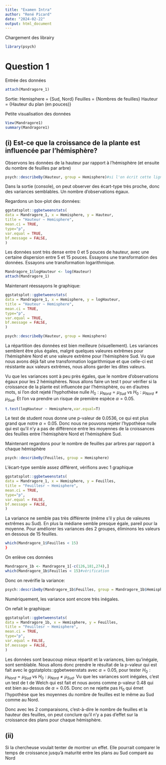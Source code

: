 ```yaml
---
title: "Examen Intra"
author: "René Picard"
date: "2024-02-22"
output: html_document
---
```


Chargement des librairy
```r
library(psych)
```


# Question 1

Entrée des données
```r
attach(Mandragore_1)
```
Sortie: Hemisphere = {Sud, Nord}
        Feuilles = {Nombres de feuilles}
        Hauteur = {Hauteur du plan (en pouces)}


Petite visualisation des données
```r
View(Mandragore1)
summary(Mandragore1)
```


## (i) Est-ce que la croissance de la plante est influencée par l'hémisphère?

Observons les données de la hauteur par rapport à l'hémisphère (et ensuite du nombre de feuilles par arbre)
```r
psych::describeBy(Hauteur, group = Hemisphere)#si l'on écrit cette ligne dans la console, la sortie apparait bien, si on l'écrit dans cette cellule, la sortie est très laide...
```
Dans la sortie (console), on peut observer des écart-type très proche, donc des variances semblables. Un nombre d'observations égaux.

Regardons un box-plot des données:
```r
ggstatsplot::ggbetweenstats(
data = Mandragore_1, x = Hemisphere, y = Hauteur,
title = "Hauteur ~ Hemisphere",
mean.ci = TRUE,
type="p",
var.equal = TRUE,
bf.message = FALSE,
)
```
Les données sont très dense entre 0 et 5 pouces de hauteur, avec une certaine dispersion entre 5 et 15 pouces. Essayons une transformation des données. Essayons une transformation logarithmique.
```r
Mandragore_1$logHauteur <- log(Hauteur)
attach(Mandragore_1)
```

Maintenant réessayons le graphique:
```r
ggstatsplot::ggbetweenstats(
data = Mandragore_1, x = Hemisphere, y = logHauteur,
title = "Hauteur ~ Hemisphere",
mean.ci = TRUE,
type="p",
var.equal = TRUE,
bf.message = FALSE,
)
```
```r
psych::describeBy(Hauteur, group = Hemisphere)
```

La répartition des données est bien meilleure (visuellement). Les variances semblent être plus égales, malgré quelques valeures extrêmes pour l'hémisphère Nord et une valeure extrême pour l'hémisphère Sud. Vu que nous avons déjà fait une transformation logarithmique et que celle-ci est résistante aux valeurs extrêmes, nous allons garder les dites valeurs.

Vu que les variances sont à peu près égales, que le nombre d'observations égaux pour les 2 hémisphères. Nous allons faire un test t pour vérifier si la croissance de la plante est influencée par l'hémisphère, ou en d'autres mots, si l'on doit rejeté l'hyphothèse nulle $H_0: \mu_{Nord} = \mu_{Sud}$ vs $H_0: \mu_{Nord} \neq \mu_{Sud}$. Et l'on va prendre un risque de première espèce $\alpha = 0.05$.
```r
t.test(logHauteur ~ Hemisphere,var.equal=T)
```

Le test de student nous donne une p-valeur de 0.0536, ce qui est plus grand que notre $\alpha = 0.05$. Donc nous ne pouvons rejeter l'hypothèse nulle qui est qu'il n'y a pas de différence entre les moyennes de la croissances des feuilles entre l'hémisphère Nord et l'hémisphère Sud.

Maintenant regardons pour le nombre de feuilles par arbres par rapport à chaque hémisphère
```r
psych::describeBy(Feuilles, group = Hemisphere)
```
L'écart-type semble assez différent, vérifions avec 1 graphique

```r
ggstatsplot::ggbetweenstats(
data = Mandragore_1, x = Hemisphere, y = Feuilles,
title = "Feuillesr ~ Hemisphere",
mean.ci = TRUE,
type="p",
var.equal = FALSE,
bf.message = FALSE,
)
```

La variance ne semble pas très différente (même s'il y plus de valeures extrêmes au Sud). En plus la médiane semble presque égale, pareil pour la moyenne. Pour améliorer les variances des 2 groupes, éliminons les valeurs en dessous de 15 feuilles.
```r
which(Mandragore_1$Feuilles < 15)
}
```

On enlève ces données
```r
Mandragore_1b <- Mandragore_1[-c(126,181,274),]
which(Mandragore_1b$Feuilles < 15)#vérification
```
Donc on revérifie la variance:
```r
psych::describeBy(Mandragore_1b$Feuilles, group = Mandragore_1b$Hemisphere)
```
Numériquement, les variance sont encore très inégales.

On refait le graphique:
```r
ggstatsplot::ggbetweenstats(
data = Mandragore_1b, x = Hemisphere, y = Feuilles,
title = "Feuillesr ~ Hemisphere",
mean.ci = TRUE,
type="p",
var.equal = FALSE,
bf.message = FALSE,
)
```

Les données sont beaucoup mieux répartit et la variances, bien qu'inégale, sont semblable. Nous allons donc prendre le résultat de la p-valeur qui est fait avec le ggstatplots::ggbetweenstats avec $\alpha = 0.05$, pour tester $H_0: \mu_{Nord} = \mu_{Sud}$ vs $H_0: \mu_{Nord} \neq \mu_{Sud}$. Vu que les variances sont inégales, c'est un test de t de Welch qui est fait et nous avons comme p-valeur 0.48 qui est bien au-dessus de $\alpha = 0.05$. Donc on ne rejette pas $H_0$ qui émet l'hypothèse que les moyennes du nombre de feuilles est le même au Sud comme au Nord.

Donc avec les 2 comparaisons, c'est-à-dire le nombre de feuilles et la hauteur des feuilles, on peut conclure qu'il n'y a pas d'effet sur la croissance des plans pour chaque hémisphère.

## (ii)

Si la chercheuse voulait tenter de montrer un effet. Elle pourrait comparer le temps de croissance jusqu'à maturité entre les plans au Sud comparé au Nord




























































